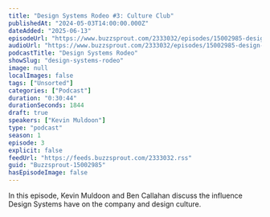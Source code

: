 ```yaml
---
title: "Design Systems Rodeo #3: Culture Club"
publishedAt: "2024-05-03T14:00:00.000Z"
dateAdded: "2025-06-13"
episodeUrl: "https://www.buzzsprout.com/2333032/episodes/15002985-design-systems-rodeo-3-culture-club.mp3"
audioUrl: "https://www.buzzsprout.com/2333032/episodes/15002985-design-systems-rodeo-3-culture-club.mp3"
podcastTitle: "Design Systems Rodeo"
showSlug: "design-systems-rodeo"
image: null
localImages: false
tags: ["Unsorted"]
categories: ["Podcast"]
duration: "0:30:44"
durationSeconds: 1844
draft: true
speakers: ["Kevin Muldoon"]
type: "podcast"
season: 1
episode: 3
explicit: false
feedUrl: "https://feeds.buzzsprout.com/2333032.rss"
guid: "Buzzsprout-15002985"
hasEpisodeImage: false
---
```

In this episode, Kevin Muldoon and Ben Callahan discuss the influence Design Systems have on the company and design culture.
